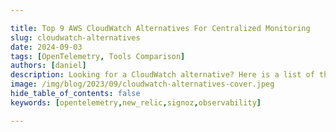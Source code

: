 ```yaml
---

title: Top 9 AWS CloudWatch Alternatives For Centralized Monitoring
slug: cloudwatch-alternatives
date: 2024-09-03
tags: [OpenTelemetry, Tools Comparison]
authors: [daniel]
description: Looking for a CloudWatch alternative? Here is a list of the top 9 CloudWatch alternatives 1.SigNoz 2.Prometheus 3.Grafana 4.Datadog 5.New Relic 6.Dynatrace...
image: /img/blog/2023/09/cloudwatch-alternatives-cover.jpeg
hide_table_of_contents: false
keywords: [opentelemetry,new_relic,signoz,observability]

---
```


<head>
  <script
    type="application/ld+json"
    dangerouslySetInnerHTML={{ __html: JSON.stringify({
  "@context": "https://schema.org",
  "@type": "TechArticle",
  "headline": "Top 9 AWS CloudWatch Alternatives For Centralized Monitoring",
  "alternativeHeadline": "Discover powerful CloudWatch alternatives for comprehensive multi-cloud monitoring",
  "author": {
    "@type": "Person",
    "name": "Daniel"
  },
  "publisher": {
    "@type": "Organization",
    "name": "SigNoz",
    "logo": {
      "@type": "ImageObject",
      "url": "https://signoz.io/img/SigNozLogo-orange.svg"
    }
  },
  "datePublished": "2024-09-03T00:00:00Z",
  "dateModified": "2024-09-03T00:00:00Z",
  "mainEntityOfPage": {
    "@type": "WebPage",
    "@id": "https://signoz.io/blog/cloudwatch-alternatives/"
  },
  "description": "Explore the top 9 AWS CloudWatch alternatives for centralized monitoring. Compare features, benefits, and find the best fit for your multi-cloud infrastructure.",
  "keywords": "cloudwatch alternatives, aws monitoring, multi-cloud monitoring, application performance monitoring, observability platforms",
  "articleSection": "Technology",
  "inLanguage": "en",
  "isPartOf": {
    "@type": "Blog",
    "name": "SigNoz Blog",
    "url": "https://signoz.io/blog/"
  },
  "about": [
    {
      "@type": "Thing",
      "name": "AWS CloudWatch",
      "description": "A monitoring and observability service provided by Amazon Web Services"
    },
    {
      "@type": "Thing",
      "name": "Application Performance Monitoring",
      "description": "The practice of monitoring software applications to ensure they perform as expected"
    },
    {
      "@type": "Thing",
      "name": "Multi-cloud Monitoring",
      "description": "The practice of monitoring applications and infrastructure across multiple cloud platforms"
    }
  ],
  "mentions": [
    {
      "@type": "SoftwareApplication",
      "name": "SigNoz",
      "applicationCategory": "Observability Platform"
    },
    {
      "@type": "SoftwareApplication",
      "name": "Prometheus",
      "applicationCategory": "Monitoring System"
    },
    {
      "@type": "SoftwareApplication",
      "name": "Grafana",
      "applicationCategory": "Data Visualization Tool"
    },
    {
      "@type": "SoftwareApplication",
      "name": "Datadog",
      "applicationCategory": "Monitoring Platform"
    },
    {
      "@type": "SoftwareApplication",
      "name": "New Relic",
      "applicationCategory": "Application Performance Monitoring"
    }
  ]
}) }}
  />
</head>

Are you tired of the limitations of AWS CloudWatch? Do you need a more comprehensive monitoring solution for your multi-cloud infrastructure? You're not alone. Many DevOps teams and software engineers find themselves searching for CloudWatch alternatives that offer broader integration capabilities, advanced features, and better cost-effectiveness.

CloudWatch, while a solid native monitoring service for AWS, often falls short when it comes to monitoring complex, distributed systems—especially those spanning multiple cloud providers. This is where CloudWatch alternatives come into play, offering enhanced observability and more flexible pricing models.

In this article, you'll discover the top 9 CloudWatch alternatives that can supercharge your monitoring efforts. We'll explore their key features, benefits, and potential drawbacks to help you make an informed decision for your organization's needs.

## What is CloudWatch and Why Consider Alternatives?

Amazon CloudWatch is a monitoring and observability service provided by Amazon Web Services (AWS). It allows you to collect, monitor, and analyze data from various AWS resources, applications, and services in real-time.

CloudWatch is a good tool for monitoring AWS, but it gives you limited visibility. You also need a centralized monitoring tool if you're monitoring things outside of AWS. 

CloudWatch has several limitations:

1. **AWS-centric focus**: It's primarily designed for AWS services, making it less effective for multi-cloud or hybrid environments.
2. **Pricing structure**: Costs can escalate quickly with increased usage, especially for high-cardinality metrics.
3. **Limited customization**: Advanced visualization and querying capabilities are somewhat restricted compared to specialized monitoring tools.

These limitations have led to a growing need for more comprehensive, multi-cloud monitoring solutions. CloudWatch alternatives often offer:

- Better support for diverse tech stacks
- More advanced analytics and visualization capabilities
- Improved cost-effectiveness for large-scale deployments
- Enhanced features for distributed tracing and APM

## Top CloudWatch Alternatives

Below are some of the top CloudWatch alternatives:

1. [SigNoz](#signoz-open-source)
2. [Prometheus](#prometheus)
3. [Grafana](#grafana)
4. [Datadog](#datadog)
5. [New Relic](#new-relic)
6. [Dynatrace](#dynatrace)
7. [AppDynamics](#appdynamics)
8. [Sematext](#sematext)
9. [LogicMonitor](#logicmonitor)

## SigNoz (Open Source)

[SigNoz](https://signoz.io/) is a great CloudWatch alternative to take observability and performance monitoring of your applications to the next level. It provides logs, metrics, and traces under a single pane of glass, along with easy-to-use alerting.

SigNoz leverages the power of ClickHouse, a columnar database known for its exceptional efficiency in processing and storing log data. This makes it an ideal choice for robust log management and analysis.

SigNoz also provides both metrics monitoring and distributed tracing. You can correlate application metrics and traces easily with a single click. For example, if your application is having high latency, you can dig into traces at that particular timestamp to understand performance bottlenecks.

You can also create custom dashboards for monitoring your infrastructure.

<figure data-zoomable align='center'>
<img src="/img/blog/common/signoz_charts_application_metrics.webp" alt="SigNoz UI showing application overview metrics like RPS, 50th/90th/99th Percentile latencies, and Error Rate"/>
<figcaption><i>SigNoz UI showing application overview metrics like RPS, 50th/90th/99th Percentile latencies, and Error Rate</i></figcaption>
</figure>

SigNoz also provides detailed views of tracing data in the form of Flamegraphs and Gantt charts. Gantt charts make it easy to visualize your services and events in a parent-child relationship tree. You can easily figure out which events are causing latency in a request call. All of this comes out of the box with SigNoz.

<figure data-zoomable align='center'>
<img src="/img/blog/common/signoz_flamegraphs.webp" alt="Flamegraphs showing the exact duration taken by each spans - a concept of distributed tracing"/>
<figcaption><i>Flamegraphs showing the exact duration taken by each spans - a concept of distributed tracing</i></figcaption>
</figure>

## Prometheus

<a href="https://prometheus.io/" rel="noopener noreferrer nofollow" target="_blank">Prometheus</a> is an open-source monitoring tool that collects and stores metrics data in a time series database. It operates on a pull-based architecture, actively gathering time-series metrics from monitored services, ensuring real-time access to critical information.

Prometheus achieves this by scraping metrics data from HTTP endpoints and subsequently pushing it into a database designed with a multidimensional model, allowing for thorough contextual monitoring. This model is backed by a powerful query language, PromQL, enabling dynamic querying and aggregation of the collected metrics.

Additionally, Prometheus offers robust built-in alerting capabilities, service discovery mechanisms, and seamless integration with visualization tools like Grafana, providing a comprehensive and powerful monitoring solution.

<figure data-zoomable align='center'>
<img src="/img/blog/2023/09/grafana_prometheus.webp" alt="A Prometheus dashboard created with Grafana"/>
<figcaption><i>A Prometheus dashboard created with Grafana</i></figcaption>
</figure>

## Grafana

Grafana is an open-source dashboard tool. The biggest feature of Grafana is that you can use it to combine different data sources and then visualize data in a central dashboard. It also comes with admin features for effective collaboration with the team.

Some of the key features of Grafana are:

- Flexible dashboards<br></br>
Grafana provides a lot of panels that can be used for building dashboards. To build dashboards that suit your needs, you can choose from multiple chart types like heatmaps, histograms, pie charts, etc.
- Plugins<br></br>
Grafana provides an extensive set of plugins to extend Grafana capabilities. Some of the plugins that Grafana offers are:
    - Data Source plugins
    - App plugins
    - Panel Plugins
- Alerting system<br></br>
Grafana provides a central UI to set and manage alerts with a central UI.

<figure data-zoomable align='center'>
<img src="/img/blog/2021/10/datadog_vs_grafana_grafana_visualizations-min.webp" alt="Grafana visualization options"/>
<figcaption><i>Grafana visualization widgets for creating dashboards</i></figcaption>
</figure>

## Datadog

<a href="https://www.datadoghq.com/" rel="noopener noreferrer nofollow" target="_blank">Datadog</a> is a cloud-based monitoring and analytics platform known for its capabilities in collecting and analyzing metrics, traces, and logs from a diverse range of services, applications, and cloud providers.

Datadog’s strength lies in delivering unified visibility across an organization's entire technological stack, empowering teams with profound insights and efficient troubleshooting. It supports real-time monitoring, advanced alerting, and customizable dashboards, making it particularly favored among DevOps teams and businesses operating in cloud-native environments.

It seamlessly integrates with various tools and services, ensuring a smooth incorporation into existing workflows. It also has a suite of products encompassing log management, infrastructure monitoring, APM, and security monitoring, catering to the diverse needs of organizations.

<figure data-zoomable align='center'>
<img src="/img/blog/2023/09/timeseries_example.webp" alt="Time series visualization in Datadog"/>
<figcaption><i>Time series visualization in Datadog (<a href="https://docs.datadoghq.com/metrics/#visualizing-metrics-in-datadog" rel="noopener noreferrer nofollow" target="_blank">Source</a>)</i></figcaption>
</figure>

## New Relic

<a href="https://newrelic.com/" rel="noopener noreferrer nofollow" target="_blank">New Relic</a> is an observability platform widely known for its comprehensive monitoring and performance management capabilities. It specializes in providing end-to-end visibility into the performance of applications, infrastructure, and user experiences.

New Relic brings all your data together through its agents, integrations, and APIs, allowing for comprehensive data collection across your technology stacks. This data is then accessible through a unified user interface. Users can easily analyze this data to identify the root causes of problems and optimize their systems, whether by creating dashboards and charts or by using New Relic's powerful query language.

<figure data-zoomable align='center'>
<img src="/img/blog/2023/09/newrelic_splunk_alternative.webp" alt="Access to New Relic infrastructure explorer UI"/>
<figcaption><i>Access to New Relic infrastructure explorer UI</i></figcaption>
</figure>

## Dynatrace

<a href="https://www.dynatrace.com/" rel="noopener noreferrer nofollow" target="_blank">Dynatrace</a> is an AI-powered observability observability platform that specializes in delivering comprehensive visibility into application performance, infrastructure, and user experience.

With AI-driven insights, it automates issue detection and resolution, excelling in cloud-native environments. Dynatrace offers deep insights into performance and user interactions, along with robust support for various technologies. It consolidates observability, security, analytics, and automation solutions in a user-friendly interface.

The platform is adaptable to diverse use cases and is adept at enhancing organizational operations. It ensures consistent system availability and swiftly addresses performance issues.

<figure data-zoomable align='center'>
<img src="/img/blog/2023/09/dynatrace_splunk_alternative.webp" alt="Dynatrace in-depth insights into your whole application stack (Source: Dynatrace website)"/>
<figcaption><i>Dynatrace in-depth insights into your whole application stack (Source: Dynatrace website)</i></figcaption>
</figure>

## AppDynamics

AppDynamics is an enterprise Application Performance Management (APM) solution known for its comprehensive monitoring capabilities. It provides in-depth visibility into application performance and user experiences, offering code-level diagnostics, transaction tracing, and real-time insights.

AppDynamics is compatible with major technologies and can be deployed on-premise or as a Software-as-a-Service (SaaS) solution. It operates by installing an Agent in the application to collect performance metrics, which are then processed and presented via a web interface.

The platform stands out for its clean and modern UI, featuring heat maps for a clearer overview of metrics.

<figure data-zoomable align='center'>
<img src="/img/blog/2023/09/appdynamics_splunk_alternative.webp" alt="Appdynamics observability platform for full visibility of application performance"/>
<figcaption><i>Appdynamics observability platform for full visibility of application performance</i></figcaption>
</figure>

## Sematext

<a href="https://sematext.com/" rel="noopener noreferrer nofollow" target="_blank">Sematext</a> is a comprehensive observability and log management solution that provides a holistic view of applications and infrastructure performance.

It can gather and assess logs and metrics from diverse sources, presenting a unified outlook on system well-being. Sematext also provides functionalities such as anomaly identification, customizable dashboards, and robust alerting systems. With its cloud-native design and compatibility with diverse technologies, it is well-suited for a broad spectrum of environments.

<figure data-zoomable align='center'>
<img src="/img/blog/2023/09/sematext-cloud-6.webp" alt="Infrastructure monitoring Sematext"/>
<figcaption><i>Infrastructure monitoring (<a href="https://sematext.com/cloud/" rel="noopener noreferrer nofollow" target="_blank">Source</a>)</i></figcaption>
</figure>

## LogicMonitor

<a href="https://www.logicmonitor.com/" rel="noopener noreferrer nofollow" target="_blank">LogicMonitor</a> is a full-stack monitoring platform known for its extensive observability capabilities. It offers complete visibility into the performance of applications, infrastructure, and cloud environments.

The platform offers a wide range of pre-configured integrations, making it easy to monitor various technologies and platforms. It provides real-time insights, customizable dashboards, and advanced alerting features for quick issue resolution. It also includes tools like anomaly detection and forecasting to tackle potential problems proactively.

<figure data-zoomable align='center'>
<img src="/img/blog/2023/09/logicmonitor_noc-overview-dashboard.webp" alt="LogicMonitor Dashboard Overview (Source: LogicMonitor website)"/>
<figcaption><i>LogicMonitor Dashboard Overview (Source: LogicMonitor website)</i></figcaption>
</figure>

## Key Factors to Consider When Choosing a CloudWatch Alternative

When evaluating CloudWatch alternatives, consider these crucial factors:

1. **Scalability and Performance**: Ensure the solution can handle your infrastructure's scale and complexity.
2. **Integration Capabilities**: Look for compatibility with your existing tech stack and future technologies you might adopt.
3. **Cost Structure**: Evaluate the pricing model and potential ROI, considering your specific usage patterns.
4. **Ease of Use**: Consider the learning curve and how well it aligns with your team's skills.
5. **Multi-cloud Support**: If you operate in multiple cloud environments, choose a solution that offers comprehensive coverage.

## Why use a centralized monitoring tool instead of CloudWatch?

CloudWatch is a good monitoring solution while starting out in AWS. But as your application grows, you need a robust monitoring tool that gives more visibility into your application performance. A few things you should consider while selecting a monitoring tool to move out of CloudWatch:

- **Multi-cloud capabilities**<br></br>
The CloudWatch alternative you choose should be able to monitor services in multi-cloud architecture. It should be a centralized monitoring system that can handle monitoring all components in your tech stack whether it’s a part of AWS or not.
- **Metrics, logs, and traces**<br></br>
Using a single tool for all your monitoring needs helps consolidate the engineering bandwidth you spend on monitoring. Using a single tool for logs, metrics, and traces also helps to correlate different signals for better insights.
- **Ease of shifting out**<br></br>
You should use a tool that is easy to get started with. A tool that helps in getting CloudWatch metrics easily will make the process of shifting out easier.
- **Pricing**<br></br>
Monitoring data is huge, and different vendors bill differently. A tool like [Datadog](https://signoz.io/blog/pricing-comparison-signoz-vs-datadog-vs-newrelic-vs-grafana/#no-limits-on-custom-metrics-with-signoz) can get costly very soon. You should choose a tool that provides good value for your money.

SigNoz is a great CloudWatch alternative that provides logs, metrics and traces under a single pane of glass. It comes with great out-of-the-box charts for application metrics, database calls, apdex, and much more. The log management in SigNoz is also highly scalable, with an advanced query builder to search and filter logs quickly.

## SigNoz: An Open-Source Alternative Worth Considering

While exploring CloudWatch alternatives, it's worth considering SigNoz—an open-source, full-stack observability platform that's gaining traction in the DevOps community.

**Key Features of SigNoz:**

- Unified dashboard for metrics, traces, and logs
- Built on OpenTelemetry for standardized data collection
- Customizable dashboards and alerts
- Cost-effective, especially for large-scale deployments

<Figure src="/img/blog/2024/09/cloudwatch-alternatives-image.webp" alt="" caption="" />Compared to CloudWatch, SigNoz offers more flexibility in data collection and visualization, better support for distributed tracing, and a more predictable cost structure—especially for high-cardinality metrics.

<GetStartedSigNoz />

## Best Practices for Implementing a New Monitoring Solution

When transitioning to a CloudWatch alternative, follow these best practices:

1. **Define Clear Objectives**: Establish specific monitoring goals and KPIs before implementation.
2. **Plan Data Migration**: Develop a strategy for migrating historical data and preserving critical insights.
3. **Start Small**: Begin with non-critical systems to iron out any implementation issues.
4. **Train Your Team**: Invest in training to ensure your team can leverage the new platform effectively.
5. **Iterate and Optimize**: Regularly review and refine your monitoring setup to match evolving needs.

## Key Takeaways

- CloudWatch alternatives offer broader integration capabilities and advanced features for comprehensive monitoring.
- Consider factors like scalability, cost, ease of use, and multi-cloud support when choosing an alternative.
- Open-source options like Prometheus and Grafana provide flexibility but may require more setup and management.
- Enterprise solutions like Datadog, New Relic, and Dynatrace offer comprehensive features at a higher price point.
- SigNoz presents an open-source alternative with full-stack observability and cost-effective scaling.
- Implement new monitoring solutions gradually, focusing on clear objectives and team training.

## FAQs

### What are the main limitations of AWS CloudWatch?

CloudWatch's primary limitations include:

- Limited support for non-AWS services
- Basic visualization capabilities
- Potentially high costs for high-cardinality metrics
- Lack of advanced APM and distributed tracing features

### How do CloudWatch alternatives handle multi-cloud environments?

Many CloudWatch alternatives, such as SigNoz, Datadog and Dynatrace, offer native integrations with multiple cloud providers. They provide unified dashboards and consistent monitoring across diverse cloud environments, enabling better visibility and management of multi-cloud infrastructures.

### Can I use multiple monitoring tools alongside CloudWatch?

Yes, it's common to use multiple monitoring tools to address different needs. For example, you might use CloudWatch for basic AWS resource monitoring while employing a more specialized tool like SigNoz, New Relic for in-depth application performance monitoring. However, be mindful of potential overlap and added complexity.

### What are the cost implications of switching from CloudWatch to an alternative?

Cost implications vary depending on the chosen alternative and your specific use case. While some alternatives may have higher upfront costs, they often provide better cost-efficiency at scale, especially for high-cardinality metrics. Open-source solutions like Prometheus can significantly reduce costs but may require more internal resources for management and maintenance.

## What are the key differences between CloudWatch and its alternatives?

CloudWatch is primarily focused on AWS services, while alternatives often offer broader support for multi-cloud environments and non-AWS services. Many alternatives also provide more advanced features for application performance monitoring, distributed tracing, and customizable dashboards.

## How do CloudWatch alternatives handle cost management for high-cardinality metrics?

Many CloudWatch alternatives offer more flexible pricing models and optimized data storage for high-cardinality metrics. Some, like SigNoz, provide cost-effective solutions for large-scale deployments, while others may offer tiered pricing based on data volume and retention.

## Can CloudWatch alternatives integrate with existing AWS services?

Yes, most CloudWatch alternatives offer integrations with AWS services. They typically provide plugins or agents that can collect data from AWS resources, allowing you to monitor your AWS infrastructure alongside other environments or services.

## How do open-source alternatives compare to commercial solutions in terms of features and support?

Open-source alternatives like Prometheus and Grafana often offer comparable features to commercial solutions but may require more setup and maintenance. Commercial solutions typically provide more out-of-the-box integrations, dedicated support, and advanced features like AI-driven insights.

## What considerations should be made when transitioning from CloudWatch to an alternative solution?

When transitioning, consider factors such as data migration, learning curve for your team, integration with existing tools, and potential changes to your monitoring workflows. It's often beneficial to run both systems in parallel during the transition to ensure continuity and validate the new solution's effectiveness.

---

**Related Content**

[DataDog vs Cloudwatch | Which tool to choose?](https://signoz.io/blog/datadog-vs-cloudwatch/)

[Latest top 17 API monitoring tools [open-source included]](https://signoz.io/blog/api-monitoring-tools/)